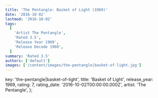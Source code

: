 ```yaml
---
title: 'The Pentangle: Basket of Light (1969)'
date: '2016-10-02'
lastmod: '2016-10-02'
tags:
  [
    'Artist The Pentangle',
    'Rated 3.5',
    'Release Year 1969',
    'Release Decade 1960',
  ]
summary: 'Rated 3.5'
authors: ['default']
images: ['/content/images/the-pentangle|basket-of-light.jpg']
---
```


  key: 'the-pentangle|basket-of-light',
  title: 'Basket of Light',
  release_year: 1969,
  rating: 7,
  rating_date: '2016-10-02T00:00:00.000Z',
  artist: 'The Pentangle',
};

<MusicRating data={data} />
